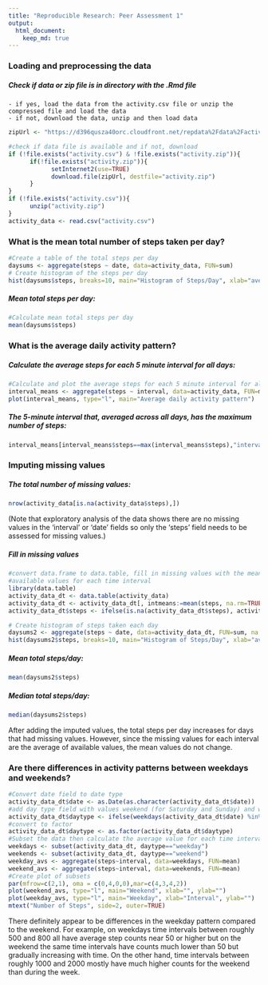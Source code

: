 ```yaml
---
title: "Reproducible Research: Peer Assessment 1"
output: 
  html_document:
    keep_md: true
---
```


### Loading and preprocessing the data
##### Check if data or zip file is in directory with the .Rmd file  
    - if yes, load the data from the activity.csv file or unzip the compressed file and load the data  
    - if not, download the data, unzip and then load data
```r
zipUrl <- "https://d396qusza40orc.cloudfront.net/repdata%2Fdata%2Factivity.zip"

#check if data file is available and if not, download
if (!file.exists("activity.csv") & !file.exists("activity.zip")){
      if(!file.exists("activity.zip")){
            setInternet2(use=TRUE)
            download.file(zipUrl, destfile="activity.zip")
      }
}
if (!file.exists("activity.csv")){
      unzip("activity.zip")
}
activity_data <- read.csv("activity.csv")
```

### What is the mean total number of steps taken per day?
```r
#Create a table of the total steps per day
daysums <- aggregate(steps ~ date, data=activity_data, FUN=sum)
# Create histogram of the steps per day
hist(daysums$steps, breaks=10, main="Histogram of Steps/Day", xlab="average steps/day", ylim=c(0,25))
```

##### Mean total steps per day:
```r
#Calculate mean total steps per day
mean(daysums$steps)
```

### What is the average daily activity pattern?
##### Calculate the average steps for each 5 minute interval for all days:
```r
#Calculate and plot the average steps for each 5 minute interval for all days
interval_means <- aggregate(steps ~ interval, data=activity_data, FUN=mean)
plot(interval_means, type="l", main="Average daily activity pattern")
```
##### The 5-minute interval that, averaged across all days, has the maximum number of steps:
```r
interval_means[interval_means$steps==max(interval_means$steps),"interval"]
```

### Imputing missing values

##### The total number of missing values:
```r
nrow(activity_data[is.na(activity_data$steps),])
```
(Note that exploratory analysis of the data shows there are no missing values
in the 'interval' or 'date' fields so only the 'steps' field needs to be assessed
for missing values.)   

##### Fill in missing values

```r
#convert data.frame to data.table, fill in missing values with the mean of 
#available values for each time interval
library(data.table)
activity_data_dt <- data.table(activity_data)
activity_data_dt <- activity_data_dt[, intmeans:=mean(steps, na.rm=TRUE), by=interval]
activity_data_dt$steps <- ifelse(is.na(activity_data_dt$steps), activity_data_dt$intmeans, activity_data_dt$steps)

# Create histogram of steps taken each day
daysums2 <- aggregate(steps ~ date, data=activity_data_dt, FUN=sum, na.rm=TRUE)
hist(daysums2$steps, breaks=10, main="Histogram of Steps/Day", xlab="average steps/day", ylim=c(0,25))
```
##### Mean total steps/day:
```r
mean(daysums2$steps)
```
##### Median total steps/day:
```r
median(daysums2$steps)
```
After adding the imputed values, the total steps per day increases for days that had missing values. However, since the missing values for each interval are the average of available values, the mean values do not change.

### Are there differences in activity patterns between weekdays and weekends?
```r
#Convert date field to date type
activity_data_dt$date <- as.Date(as.character(activity_data_dt$date))
#add day type field with values weekend (for Saturday and Sunday) and weekday for all other values
activity_data_dt$daytype <- ifelse(weekdays(activity_data_dt$date) %in% c("Saturday", "Sunday"), "weekend", "weekday")
#convert to factor
activity_data_dt$daytype <- as.factor(activity_data_dt$daytype)
#Subset the data then calculate the average value for each time interval
weekdays <- subset(activity_data_dt, daytype=="weekday")
weekends <- subset(activity_data_dt, daytype=="weekend")
weekday_avs <- aggregate(steps~interval, data=weekdays, FUN=mean)
weekend_avs <- aggregate(steps~interval, data=weekends, FUN=mean)
#Create plot of subsets
par(mfrow=c(2,1), oma = c(0,4,0,0),mar=c(4,3,4,2))
plot(weekend_avs, type="l", main="Weekend", xlab="", ylab="")
plot(weekday_avs, type="l", main="Weekday", xlab="Interval", ylab="")
mtext("Number of Steps", side=2, outer=TRUE)
```

There definitely appear to be differences in the weekday pattern compared to the weekend. For example, on weekdays time intervals between roughly 500 and 800 all have average step counts near 50 or higher but on the weekend the same time intervals have counts much lower than 50 but gradually increasing with time. On the other hand, time intervals between roughly 1000 and 2000 mostly have much higher counts for the weekend than during the week.